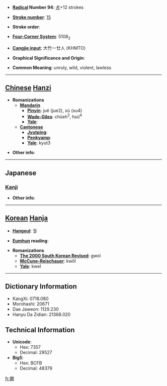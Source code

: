 * '''[[Wiktionary:Chinese radical index| Radical]] Number 94''': [[Wiktionary:Chinese radical index 犬|犬]]+12 strokes

* '''[[Wiktionary:Chinese total strokes index|Stroke number]]''': [[Wiktionary:Chinese total strokes index 15|15]]

* '''Stroke order''': 

* '''[[Wiktionary:Chinese four corner index|Four-Corner System]]''': 5108<sub>2</sub>

* '''[[Wiktionary:Chinese Cangjie index|Cangjie input]]''': 大竹一廿人 (KHMTO)

* '''Graphical Significance and Origin''': 

* '''Common Meaning''': unruly, wild, violent, lawless

----

== [[Chinese]] [[Hanzi]] ==

* '''Romanizations'''
** '''[[Mandarin]]'''
*** '''[[Pinyin]]''': jué (jue2), xù (xu4)
*** '''[[Wade-Giles]]''': chüeh<sup>2</sup>, hsü<sup>4</sup>
*** '''[[Yale]]''': 
** '''[[Cantonese]]'''
*** '''[[Jyutping]]''':
*** '''[[Penkyamp]]''': 
*** '''[[Yale]]''': kyut3

* '''Other info''': 

----

==Japanese==
===[[Kanji]]===
{{kanji|on readings=[[けつ]] (ketsu), [[かち]] (kachi)
|kun readings=[[たける]] (takeru)
}}

* '''Other info''':  

----

== [[Korean]] [[Hanja]] ==

* '''[[Hangeul]]''': 궐

* '''[[Eumhun]] reading''': 

* '''Romanizations'''
** '''[[The 2000 South Korean Revised Romanization|The 2000 South Korean Revised]]''': gwol
** '''[[McCune-Reischauer]]''': kwŏl
** '''[[Yale]]''': kwel

----

== Dictionary Information ==

* KangXi: 0718.080
* Morohashi: 20671
* Dae Jaweon: 1129.230
* Hanyu Da Zidian: 21368.020

== Technical Information ==

* '''Unicode''':
** Hex: 7357
** Decimal: 29527
* '''Big5''':
** Hex: BCFB
** Decimal: 48379

[[fr:獗]]